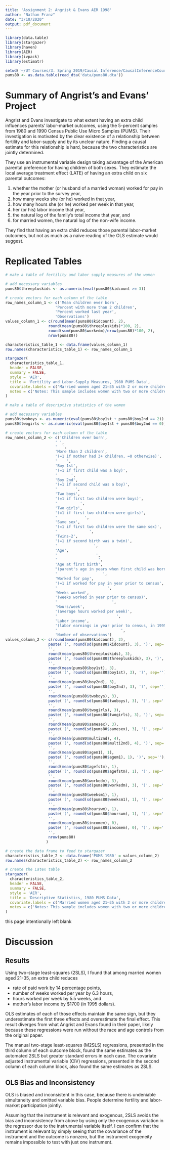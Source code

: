 ```yaml
---
title: 'Assignment 2: Angrist & Evans AER 1998'
author: "Nathan Franz"
date: "3/10/2020"
output: pdf_document
---
```



```r
library(data.table)
library(stargazer)
library(haven)
library(AER)
library(ivpack)
library(estimatr)

setwd('~/UT Courses/3. Spring 2019/Causal Inference/CausalInferenceCourseHomework/Assignment2_IV')
pums80 <- as.data.table(read_dta('data/pums80.dta'))
```


# Summary of Angrist's and Evans' Project



Angrist and Evans investigate to what extent having an extra child influences parents' labor-market outcomes, using the 5-percent samples from 1980 and 1990 Census Public Use Micro Samples (PUMS). Their investigation is motivated by the clear existence of a relationship between fertility and labor-supply and by its unclear nature. Finding a causal estimate for this relationship is hard, because the two characteristics are jointly determined.

They use an instrumental variable design taking advantage of the American parental preference for having children of both sexes. They estimate the local average treatment effect (LATE) of having an extra child on six parental outcomes:

1. whether the mother (or husband of a married woman) worked for pay in the year prior to the survey year, 
2. how many weeks she (or he) worked in that year, 
3. how many hours she (or he) worked per week in that year, 
4. her (or his) labor income that year, 
5. the natural log of the family's total income that year, and
6. for married women, the natural log of the non-wife income.

They find that having an extra child reduces those parental labor-market outcomes, but not as much as a naive reading of the OLS estimate would suggest.

# Replicated Tables

```r
# make a table of fertility and labor supply measures of the women

# add necessary variables
pums80$threepluskids <- as.numeric(eval(pums80$kidcount >= 3))

# create vectors for each column of the table
row_names_column_1 <- c('Mean children ever born',
                      'Percent with more than 2 children',
                      'Percent worked last year',
                      'Observations')
values_column_1 <- c(round(mean(pums80$kidcount), 2),
                   round(mean(pums80$threepluskids)*100, 2),
                   round(sum(pums80$workedm)/nrow(pums80)*100, 2),
                   nrow(pums80))

characteristics_table_1 <- data.frame(values_column_1)
row.names(characteristics_table_1) <- row_names_column_1

stargazer(
  characteristics_table_1, 
  header = FALSE,
  summary = FALSE, 
  style = 'AER',
  title = 'Fertility and Labor-Supply Measures, 1980 PUMS Data',
  covariate.labels = c('Married women aged 21–35 with 2 or more children', ''),
  notes = c('Notes: This sample includes women with two or more children', 'except for women whose second birth was less than a year old', 'at the time of survey.')
)
```



```r

# make a table of descriptive statistics of the women

# add necessary variables
pums80$twoboys <- as.numeric(eval(pums80$boy1st + pums80$boy2nd == 2))
pums80$twogirls <- as.numeric(eval(pums80$boy1st + pums80$boy2nd == 0))

# create vectors for each column of the table
row_names_column_2 <- c('Children ever born',
                      ' ',
                      '  ',
                      'More than 2 children',
                      '(=1 if mother had 3+ children, =0 otherwise)',
                      '    ',
                      'Boy 1st',
                      '(=1 if first child was a boy)',
                      '      ',
                      'Boy 2nd',
                      '(=1 if second child was a boy)',
                      '        ',
                      'Two boys',
                      '(=1 if first two children were boys)',
                      '          ',
                      'Two girls',
                      '(=1 if first two children were girls)',
                      '            ',
                      'Same sex',
                      '(=1 if first two children were the same sex)',
                      '              ',
                      'Twins-2',
                      '(=1 if second birth was a twin)',
                      '                ',
                      'Age',
                      '                 ',
                      '                  ',
                      'Age at first birth',
                      "(parent's age in years when first child was born)",
                      '                    ',
                      'Worked for pay',
                      '(=1 if worked for pay in year prior to census',
                      '                      ',
                      'Weeks worked',
                      '(weeks worked in year prior to census)',
                      '                        ',
                      'Hours/week',
                      '(average hours worked per week)',
                      '                          ',
                      'Labor income',
                      '(labor earnings in year prior to census, in 1995 dollars)',
                      '                            ',
                      'Number of observations')
values_column_2 <- c(round(mean(pums80$kidcount), 2),
                   paste('(', round(sd(pums80$kidcount), 3), ')', sep=''),
                   '',
                   round(mean(pums80$threepluskids), 3),
                   paste('(', round(sd(pums80$threepluskids), 3), ')', sep=''),
                   '',
                   round(mean(pums80$boy1st), 3),
                   paste('(', round(sd(pums80$boy1st), 3), ')', sep=''),
                   '',
                   round(mean(pums80$boy2nd), 3),
                   paste('(', round(sd(pums80$boy2nd), 3), ')', sep=''),
                   '',
                   round(mean(pums80$twoboys), 3),
                   paste('(', round(sd(pums80$twoboys), 3), ')', sep=''),
                   '',
                   round(mean(pums80$twogirls), 3),
                   paste('(', round(sd(pums80$twogirls), 3), ')', sep=''),
                   '',
                   round(mean(pums80$samesex), 3),
                   paste('(', round(sd(pums80$samesex), 3), ')', sep=''),
                   '',
                   round(mean(pums80$multi2nd), 4),
                   paste('(', round(sd(pums80$multi2nd), 4), ')', sep=''),
                   '',
                   round(mean(pums80$agem1), 1),
                   paste('(', round(sd(pums80$agem1), 1), ')', sep=''), 
                   '',
                   round(mean(pums80$agefstm), 1),
                   paste('(', round(sd(pums80$agefstm), 1), ')', sep=''),
                   '',
                   round(mean(pums80$workedm), 3),
                   paste('(', round(sd(pums80$workedm), 3), ')', sep=''), 
                   '',
                   round(mean(pums80$weeksm1), 1),
                   paste('(', round(sd(pums80$weeksm1), 1), ')', sep=''),
                   '',
                   round(mean(pums80$hourswm), 1),
                   paste('(', round(sd(pums80$hourswm), 1), ')', sep=''),
                   '',
                   round(mean(pums80$incomem), 0),
                   paste('(', round(sd(pums80$incomem), 0), ')', sep=''),
                   '',
                   nrow(pums80)
                  )

# create the data frame to feed to stargazer
characteristics_table_2 <- data.frame('PUMS 1980' = values_column_2)
row.names(characteristics_table_2) <- row_names_column_2

# create the Latex table
stargazer(
  characteristics_table_2, 
  header = FALSE,
  summary = FALSE, 
  style = 'AER',
  title = 'Descriptive Statistics, 1980 PUMS Data',
  covariate.labels = c('Married women aged 21–35 with 2 or more children', 'Mean (Standard Deviation)'),
  notes = c('Notes: This sample includes women with two or more children except for women',  'whose second birth was less than a year old when surveyed.')
)

```

\pagebreak

this page intentionally left blank

\pagebreak

# Discussion

## Results

Using two-stage least-squares (2SLS), I found that among married women aged 21-35, an extra child reduces

* rate of paid work by 14 percentage points,
* number of weeks worked per year by 6.3 hours,
* hours worked per week by 5.5 weeks, and
* mother's labor income by $1700 (in 1995 dollars).

OLS estimates of each of those effects maintain the same sign, but they underestimate the first three effects and overestimate the final effect. This result diverges from what Angrist and Evans found in their paper, likely because these regressions were run without the race and age controls from the original paper.

The manual two-stage least-squares (M2SLS) regressions, presented in the third column of each outcome block, found the same estimates as the automated 2SLS but greater standard errors in each case. The covariate adjusted instrumental variable (CIV) regressions, presented in the second column of each column block, also found the same estimates as 2SLS.


## OLS Bias and Inconsistency

OLS is biased and inconsistent in this case, because there is undeniable simultaneity and omitted variable bias. People determine fertility and labor-market participation jointly.

Assuming that the instrument is relevant and exogenous, 2SLS avoids the bias and inconsistency from above by using only the exogenous variation in the regressor due to the instrumental variable itself. I can confirm that the instrument is relevant by simply seeing that the covariance of the instrument and the outcome is nonzero, but the instrument exogeneity remains impossible to test with just one instrument.




